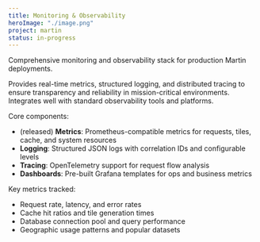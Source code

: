 ```yaml
---
title: Monitoring & Observability
heroImage: "./image.png"
project: martin
status: in-progress
---
```


Comprehensive monitoring and observability stack for production Martin deployments.

Provides real-time metrics, structured logging, and distributed tracing to ensure transparency and reliability in mission-critical environments.
Integrates well with standard observability tools and platforms.

Core components:

- (released) **Metrics**: Prometheus-compatible metrics for requests, tiles, cache, and system resources
- **Logging**: Structured JSON logs with correlation IDs and configurable levels
- **Tracing**: OpenTelemetry support for request flow analysis
- **Dashboards**: Pre-built Grafana templates for ops and business metrics

Key metrics tracked:

- Request rate, latency, and error rates
- Cache hit ratios and tile generation times
- Database connection pool and query performance
- Geographic usage patterns and popular datasets
